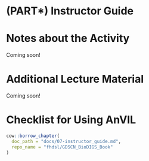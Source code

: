 # (PART\*) Instructor Guide {-}

# Notes about the Activity

Coming soon!

# Additional Lecture Material

Coming soon!

# Checklist for Using AnVIL

:::: {.borrowed_chunk}
```r
cow::borrow_chapter(
  doc_path = "docs/07-instructor_guide.md",
  repo_name = "fhdsl/GDSCN_BioDIGS_Book"
)
```
::::
